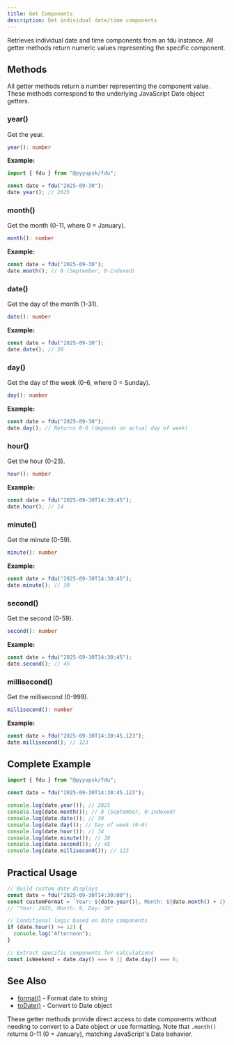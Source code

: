 ```yaml
---
title: Get Components
description: Get individual date/time components
---
```


Retrieves individual date and time components from an fdu instance. All getter methods return numeric values representing the specific component.

## Methods

All getter methods return a number representing the component value. These methods correspond to the underlying JavaScript Date object getters.

### year()

Get the year.

```typescript
year(): number
```

**Example:**

```typescript
import { fdu } from "@pyyupsk/fdu";

const date = fdu("2025-09-30");
date.year(); // 2025
```

### month()

Get the month (0-11, where 0 = January).

```typescript
month(): number
```

**Example:**

```typescript
const date = fdu("2025-09-30");
date.month(); // 8 (September, 0-indexed)
```

### date()

Get the day of the month (1-31).

```typescript
date(): number
```

**Example:**

```typescript
const date = fdu("2025-09-30");
date.date(); // 30
```

### day()

Get the day of the week (0-6, where 0 = Sunday).

```typescript
day(): number
```

**Example:**

```typescript
const date = fdu("2025-09-30");
date.day(); // Returns 0-6 (depends on actual day of week)
```

### hour()

Get the hour (0-23).

```typescript
hour(): number
```

**Example:**

```typescript
const date = fdu("2025-09-30T14:30:45");
date.hour(); // 14
```

### minute()

Get the minute (0-59).

```typescript
minute(): number
```

**Example:**

```typescript
const date = fdu("2025-09-30T14:30:45");
date.minute(); // 30
```

### second()

Get the second (0-59).

```typescript
second(): number
```

**Example:**

```typescript
const date = fdu("2025-09-30T14:30:45");
date.second(); // 45
```

### millisecond()

Get the millisecond (0-999).

```typescript
millisecond(): number
```

**Example:**

```typescript
const date = fdu("2025-09-30T14:30:45.123");
date.millisecond(); // 123
```

## Complete Example

```typescript
import { fdu } from "@pyyupsk/fdu";

const date = fdu("2025-09-30T14:30:45.123");

console.log(date.year()); // 2025
console.log(date.month()); // 8 (September, 0-indexed)
console.log(date.date()); // 30
console.log(date.day()); // Day of week (0-6)
console.log(date.hour()); // 14
console.log(date.minute()); // 30
console.log(date.second()); // 45
console.log(date.millisecond()); // 123
```

## Practical Usage

```typescript
// Build custom date displays
const date = fdu("2025-09-30T14:30:00");
const customFormat = `Year: ${date.year()}, Month: ${date.month() + 1}, Day: ${date.date()}`;
// "Year: 2025, Month: 9, Day: 30"

// Conditional logic based on date components
if (date.hour() >= 12) {
  console.log("Afternoon");
}

// Extract specific components for calculations
const isWeekend = date.day() === 0 || date.day() === 6;
```

## See Also

- [format()](/docs/api-formatting/format) - Format date to string
- [toDate()](/docs/api-conversion/to-date) - Convert to Date object

These getter methods provide direct access to date components without needing to convert to a Date object or use formatting. Note that `.month()` returns 0-11 (0 = January), matching JavaScript's Date behavior.
